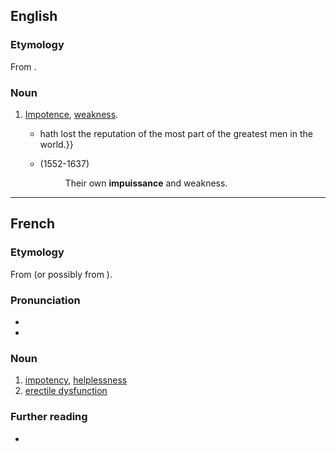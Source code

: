 ==English==

===Etymology===
From {{etyl|frm|en}} {{m|fr|impuissance}}.

===Noun===
{{en-noun|-|s}}

# [[impotence|Impotence]], [[weakness]].
#* {{RQ:Florio Montaigne Essayes|chapter=8|book=II|passage=This fault, for a man not to be able to know himselfe betimes, and not to feele the '''impuissance''' and extreme alteration, that age doth naturally bring,{{...}}hath lost the reputation of the most part of the greatest men in the world.}}
#* {{w|Philemon Holland}} (1552-1637)
#*: Their own '''impuissance''' and weakness.

----

==French==

===Etymology===
From {{af|fr|in-|puissance}} (or possibly from {{af|fr|impuissant|-ance}}).

===Pronunciation===
* {{fr-IPA}}
* {{rhymes|fr|ɑ̃s}}

===Noun===
{{fr-noun|f}}

# [[impotency]], [[helplessness]]
# [[erectile dysfunction]]

===Further reading===
* {{R:TLFi}}